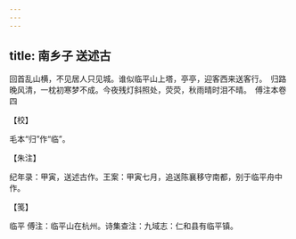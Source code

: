 ```yaml
---
---
---
```

title: 南乡子 送述古
---







回首乱山横，不见居人只见城。谁似临平山上塔，亭亭，迎客西来送客行。　归路晚风清，一枕初寒梦不成。今夜残灯斜照处，荧荧，秋雨晴时泪不晴。　傅注本卷四





【校】


毛本“归”作“临”。





【朱注】


纪年录：甲寅，送述古作。王案：甲寅七月，追送陈襄移守南都，别于临平舟中作。





【笺】


临平 傅注：临平山在杭州。诗集查注：九域志：仁和县有临平镇。